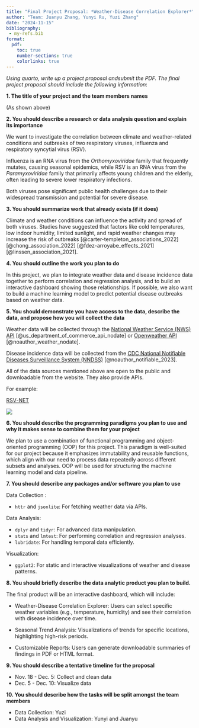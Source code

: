 ```yaml
---
title: "Final Project Proposal: *Weather-Disease Correlation Explorer*"
author: "Team: Juanyu Zhang, Yunyi Ru, Yuzi Zhang"
date: "2024-11-15"
bibliography: 
 - my-refs.bib
format:
  pdf:
    toc: true
    number-sections: true
    colorlinks: true
---
```


*Using quarto, write up a project proposal andsubmit the PDF. The final project proposal should include the following information*:

**1. The title of your project and the team members names**

(As shown above)

**2. You should describe a research or data analysis question and explain its importance**

We want to investigate the correlation between climate and weather-related conditions and outbreaks of two respiratory viruses, influenza and respiratory syncytial virus (RSV).

Influenza is an RNA virus from the *Orthomyxoviridae* family that frequently mutates, causing seasonal epidemics, while RSV is an RNA virus from the *Paramyxoviridae* family that primarily affects young children and the elderly, often leading to severe lower respiratory infections. 

Both viruses pose significant public health challenges due to their widespread transmission and potential for severe disease.

**3. You should summarize work that already exists (if it does)**

Climate and weather conditions can influence the activity and spread of both viruses. Studies have suggested that factors like cold temperatures, low indoor humidity, limited sunlight, and rapid weather changes may increase the risk of outbreaks [@carter-templeton_associations_2022] [@chong_association_2022] [@fdez-arroyabe_effects_2021] [@linssen_association_2021].

**4. You should outline the work you plan to do**

In this project, we plan to integrate weather data and disease incidence data together to perform correlation and regression analysis, and to build an interactive dashboard showing those relationships. If possible, we also want to build a machine learning model to predict potential disease outbreaks based on weather data. 

**5. You should demonstrate you have access to the data, describe the data, and propose how you will collect the data**

Weather data will be collected through the [National Weather Service (NWS) API](https://www.weather.gov/documentation/services-web-api) [@us_department_of_commerce_api_nodate] or [Openweather API](https://openweathermap.org/api) [@noauthor_weather_nodate].

Disease incidence data will be collected from the [CDC National Notifiable Diseases Surveillance System (NNDSS)](https://www.cdc.gov/nndss/data-statistics/infectious-tables/index.html) [@noauthor_notifiable_2023].

All of the data sources mentioned above are open to the public and downloadable from the website. They also provide APIs. 

For example: 

[RSV-NET](https://data.cdc.gov/Public-Health-Surveillance/Weekly-Rates-of-Laboratory-Confirmed-RSV-Hospitali/29hc-w46k/about_data)

![](rsv_net_API.png)

**6. You should describe the programming paradigms you plan to use and why it makes sense to combine them for your project**

We plan to use a combination of functional programming and object-oriented programming (OOP) for this project. This paradigm is well-suited for our project because it emphasizes immutability and reusable functions, which align with our need to process data repeatedly across different subsets and analyses. OOP will be used for structuring the machine learning model and data pipeline.

**7. You should describe any packages and/or software you plan to use**

Data Collection :

- `httr` and `jsonlite`: For fetching weather data via APIs.

Data Analysis:

-   `dplyr` and `tidyr`: For advanced data manipulation.
-   `stats` and `lmtest`: For performing correlation and regression analyses.
-   `lubridate`: For handling temporal data efficiently.

Visualization:

-   `ggplot2`: For static and interactive visualizations of weather and disease patterns.

**8. You should briefly describe the data analytic product you plan to build.**

The final product will be an interactive dashboard, which will include:

-   Weather-Disease Correlation Explorer: Users can select specific weather variables (e.g., temperature, humidity) and see their correlation with disease incidence over time.

-   Seasonal Trend Analysis: Visualizations of trends for specific locations, highlighting high-risk periods.

-   Customizable Reports: Users can generate downloadable summaries of findings in PDF or HTML format.

**9. You should describe a tentative timeline for the proposal**

-   Nov. 18 - Dec. 5: Collect and clean data
-   Dec. 5 - Dec. 10: Visualize data

**10. You should describe how the tasks will be split amongst the team members**

-   Data Collection: Yuzi
-   Data Analysis and Visualization: Yunyi and Juanyu
